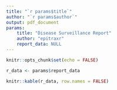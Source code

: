 ```yaml
---
title: "`r params$title`"
author: "`r params$author`"
output: pdf_document
params:
    title: "Disease Surveillance Report"
    author: "epitraxr"
    report_data: NULL
---
```


<!-- general_report.Rmd is a template R Markdown document used for generating PDF reports of disease statistics -->

```r
knitr::opts_chunk$set(echo = FALSE)
```

```r
r_data <- params$report_data

knitr::kable(r_data, row.names = FALSE)
```